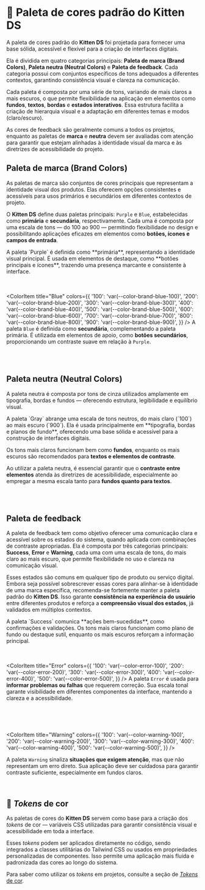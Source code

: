 
<Meta title="Design/Paleta de cores padrão" />

# 🎨 Paleta de cores padrão do Kitten DS

A paleta de cores padrão do **Kitten DS** foi projetada para fornecer uma base sólida, acessível e flexível para a criação de interfaces digitais. 

Ela é dividida em quatro categorias principais: **Paleta de marca (Brand Colors)**, **Paleta neutra (Neutral Colors)** e **Paleta de feedback**. Cada categoria possui com conjuntos específicos de tons adequados a diferentes contextos, garantindo consistência visual e clareza na comunicação.

Cada paleta é composta por uma série de tons, variando de mais claros a mais escuros, o que permite flexibilidade na aplicação em elementos como **fundos**, **textos**, **bordas** e **estados interativos**. Essa estrutura facilita a criação de hierarquia visual e a adaptação em diferentes temas e modos (claro/escuro).

As cores de feedback são geralmente comuns a todos os projetos, enquanto as paletas de **marca** e **neutra** devem ser avaliadas com atenção para garantir que estejam alinhadas à identidade visual da marca e às diretrizes de acessibilidade do projeto.

## Paleta de marca (Brand Colors)

As paletas de marca são conjuntos de cores principais que representam a identidade visual dos produtos. Elas oferecem opções consistentes e acessíveis para usos primários e secundários em diferentes contextos de projeto.

O **Kitten DS** define duas paletas principais: `Purple` e `Blue`, estabelecidas como **primária** e **secundária**, respectivamente. Cada uma é composta por uma escala de tons — do 100 ao 900 — permitindo flexibilidade no design e possibilitando aplicações eficazes em elementos como **botões, ícones e campos de entrada**.

<ColorPalette>
  <ColorItem
    title="Purple"
    colors={{
      '100': 'var(--color-brand-purple-100)',
      '200': 'var(--color-brand-purple-200)',
      '300': 'var(--color-brand-purple-300)',
      '400': 'var(--color-brand-purple-400)',
      '500': 'var(--color-brand-purple-500)',
      '600': 'var(--color-brand-purple-600)',
      '700': 'var(--color-brand-purple-700)',
      '800': 'var(--color-brand-purple-800)',
      '900': 'var(--color-brand-purple-900)',
    }}
  />
  A paleta `Purple` é definida como **primária**, representando a identidade visual principal. É usada em elementos de destaque, como **botões principais e ícones**, trazendo uma presença marcante e consistente à interface.

  <br />
  <br />
  <br />

  <ColorItem
    title="Blue"
    colors={{
      '100': 'var(--color-brand-blue-100)',
      '200': 'var(--color-brand-blue-200)',
      '300': 'var(--color-brand-blue-300)',
      '400': 'var(--color-brand-blue-400)',
      '500': 'var(--color-brand-blue-500)',
      '600': 'var(--color-brand-blue-600)',
      '700': 'var(--color-brand-blue-700)',
      '800': 'var(--color-brand-blue-800)',
      '900': 'var(--color-brand-blue-900)',
    }}
  />
  A paleta `Blue` é definida como **secundária**, complementando a paleta primária. É utilizada em elementos de apoio, como **botões secundários**, proporcionando um contraste suave em relação à `Purple`.
</ColorPalette>

<br />
<br />

## Paleta neutra (Neutral Colors)

A paleta neutra é composta por tons de cinza utilizados amplamente em tipografia, bordas e fundos — oferecendo estrutura, legibilidade e equilíbrio visual.

<ColorPalette>
  <ColorItem
    title="Gray"
    colors={{
      '100': 'var(--color-neutral-gray-100)',
      '200': 'var(--color-neutral-gray-200)',
      '300': 'var(--color-neutral-gray-300)',
      '400': 'var(--color-neutral-gray-400)',
      '500': 'var(--color-neutral-gray-500)',
      '600': 'var(--color-neutral-gray-600)',
      '700': 'var(--color-neutral-gray-700)',
      '800': 'var(--color-neutral-gray-800)',
      '900': 'var(--color-neutral-gray-900)',
    }}
  />
  A paleta `Gray` abrange uma escala de tons neutros, do mais claro (`100`) ao mais escuro (`900`). Ela é usada principalmente em **tipografia, bordas e planos de fundo**, oferecendo uma base sólida e acessível para a construção de interfaces digitais. 

  Os tons mais claros funcionam bem como **fundos**, enquanto os mais escuros são recomendados para **textos e elementos de contraste**.

  Ao utilizar a paleta neutra, é essencial garantir que o **contraste entre elementos** atenda às diretrizes de acessibilidade, especialmente ao empregar a mesma escala tanto para **fundos quanto para textos**.
</ColorPalette>

<br />
<br />

## Paleta de feedback

A paleta de feedback tem como objetivo oferecer uma comunicação clara e acessível sobre os estados do sistema, quando aplicada com combinações de contraste apropriadas. Ela é composta por três categorias principais: **Success**, **Error** e **Warning**, cada uma com uma escala de tons, do mais claro ao mais escuro, que permite flexibilidade no uso e clareza na comunicação visual.

Esses estados são comuns em qualquer tipo de produto ou serviço digital. Embora seja possível sobrescrever essas cores para alinhar-se à identidade de uma marca específica, recomenda-se fortemente manter a paleta padrão do **Kitten DS**. Isso garante **consistência na experiência do usuário** entre diferentes produtos e reforça a **compreensão visual dos estados**, já validados em múltiplos contextos.

<ColorPalette>
  <ColorItem
    title="Success"
    colors={{
      '100': 'var(--color-success-100)',
      '200': 'var(--color-success-200)',
      '300': 'var(--color-success-300)',
      '400': 'var(--color-success-400)',
      '500': 'var(--color-success-500)',
    }}
  />
  A paleta `Success` comunica **ações bem-sucedidas**, como confirmações e validações. Os tons mais claros funcionam como plano de fundo ou destaque sutil, enquanto os mais escuros reforçam a informação principal.

  <br />
  <br />
  <br />

  <ColorItem
    title="Error"
    colors={{
      '100': 'var(--color-error-100)',
      '200': 'var(--color-error-200)',
      '300': 'var(--color-error-300)',
      '400': 'var(--color-error-400)',
      '500': 'var(--color-error-500)',
    }}
  />
  A paleta `Error` é usada para **informar problemas ou falhas** que requerem correção. Sua escala tonal garante visibilidade em diferentes componentes da interface, mantendo a clareza e a acessibilidade.

  <br />
  <br />
  <br />

  <ColorItem
    title="Warning"
    colors={{
      '100': 'var(--color-warning-100)',
      '200': 'var(--color-warning-200)',
      '300': 'var(--color-warning-300)',
      '400': 'var(--color-warning-400)',
      '500': 'var(--color-warning-500)',
    }}
  />

  A paleta `Warning` sinaliza **situações que exigem atenção**, mas que não representam um erro direto. Sua aplicação deve ser cuidadosa para garantir contraste suficiente, especialmente em fundos claros.
</ColorPalette>

<br />

## 🌈 *Tokens* de cor

As paletas de cores do **Kitten DS** servem como base para a criação dos *tokens* de cor — variáveis CSS utilizadas para garantir consistência visual e acessibilidade em toda a interface.

Esses *tokens* podem ser aplicados diretamente no código, sendo integrados a classes utilitárias do Tailwind CSS ou usados em propriedades personalizadas de componentes. Isso permite uma aplicação mais fluida e padronizada das cores ao longo do sistema.

Para saber como utilizar os *tokens* em projetos, consulte a seção de [*Tokens* de cor](/docs/design-tokens-de-cor--propriedades).
